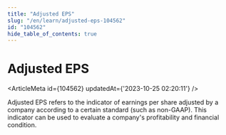 ```yaml
---
title: "Adjusted EPS"
slug: "/en/learn/adjusted-eps-104562"
id: "104562"
hide_table_of_contents: true
---
```



# Adjusted EPS

<ArticleMeta id={104562} updatedAt={'2023-10-25 02:20:11'} />
<div className='border-solid border-b border-t-0 my-4 border-[var(--ifm-color-gray-300)]' />

Adjusted EPS refers to the indicator of earnings per share adjusted by a company according to a certain standard (such as non-GAAP). This indicator can be used to evaluate a company's profitability and financial condition.
